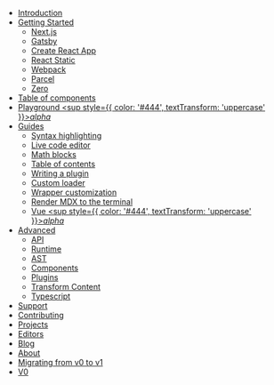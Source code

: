 - [Introduction](/)
- [Getting Started](/getting-started/)
  - [Next.js](/getting-started/next)
  - [Gatsby](/getting-started/gatsby)
  - [Create React App](/getting-started/create-react-app)
  - [React Static](/getting-started/react-static)
  - [Webpack](/getting-started/webpack)
  - [Parcel](/getting-started/parcel)
  - [Zero](/getting-started/zero)
- [Table of components](/table-of-components)
- [Playground <sup style={{ color: '#444', textTransform: 'uppercase' }}>_alpha_</sup>](/playground)
- [Guides](/guides/)
  - [Syntax highlighting](/guides/syntax-highlighting)
  - [Live code editor](/guides/live-code)
  - [Math blocks](/guides/math-blocks)
  - [Table of contents](/guides/table-of-contents)
  - [Writing a plugin](/guides/writing-a-plugin)
  - [Custom loader](/guides/custom-loader)
  - [Wrapper customization](/guides/wrapper-customization)
  - [Render MDX to the terminal](/guides/terminal)
  - [Vue <sup style={{ color: '#444', textTransform: 'uppercase' }}>_alpha_</sup>](/guides/vue)
- [Advanced](/advanced/)
  - [API](/advanced/api)
  - [Runtime](/advanced/runtime)
  - [AST](/advanced/ast)
  - [Components](/advanced/components)
  - [Plugins](/advanced/plugins)
  - [Transform Content](/advanced/transform-content)
  - [Typescript](/advanced/typescript)
- [Support](/support)
- [Contributing](/contributing)
- [Projects](/projects)
- [Editors](/editors)
- [Blog](/blog/)
- [About](/about)
- [Migrating from v0 to v1](/migrating/v1)
- [V0](https://v0.mdxjs.com)
